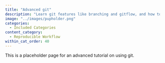 ```yaml
---
title: "Advanced git"
description: "Learn git features like branching and gitflow, and how to take advantage of issues, pull requests, and more on GitHub"
image: "../images/pupholder.png"
categories:
  - Included Categories
content_category:
  - Reproducible Workflow
within_cat_order: 40
---
```


This is a placeholder page for an advanced tutorial on using git.

<!-- The HTML code block below should be uncommented, and the URL and href fields replaced with the link to the tutorial -->

<!-- ```{=html} -->
<!-- <!DOCTYPE html> -->
<!-- <meta charset="utf-8"> -->
<!-- <meta http-equiv="refresh" content="0; URL=../../Collaborative-RStudio-GitHub/"> -->
<!-- <link rel="canonical" href="https://lmu-osc.github.io/Collaborative-RStudio-GitHub/"> -->
<!-- ``` -->
